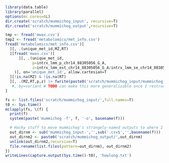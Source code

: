 ```r
library(data.table)
library(parallel)
options(mc.cores=6L)
dir.create('scratch/mummichog_input', recursive=T)
dir.create('scratch/mummichog_output',recursive=T)
```

```r
tmp <- fread('mwas.csv')
tmp2 <- fread('metabolomics/met_info.csv') 
fread('metabolomics/met_info.csv')[
  ][, .(unique_met_id,MZ,RT)
  ][fread('mwas.csv')[
      ][, .(unique_met_id,
            p=intrx_lmm_p_chr14_88305056_G_A,
            z=intrx_lmm_est_chr14_88305056_G_A/intrx_lmm_se_chr14_88305056_G_A
    )], on='unique_met_id', allow.cartesian=T
  ][!is.na(MZ) & !is.na(RT)
  ][, .(MZ,RT,p,z) |> fwrite(paste0('scratch/mummichog_input/mummichog_input-chr14_variant.tsv'), sep='\t')
   #, by=variant # TODO can make this more generalizable once I restructure the `mwas` object to have `LMM or LM` and `variant` columns. 
]
```

```r
fs <- list.files('scratch/mummichog_input/',full.names=T)
t0 <- Sys.time()
mclapply(fs, \(f) {
  print(f)
  system(paste('mummichog -f', f, '-o', basename(f)))

  # Hacky stuff to move mummichog's strangely-named outputs to where I want
  out_dirnm <- sub('mummichog_input-','',sub('.csv$','',basename(f)))
  out_dirnm2 <- paste0('scratch/mummichog_output/',out_dirnm)
  unlink(out_dirnm2,recursive=T)
  file.rename(list.files(pattern=out_dirnm), out_dirnm2)
})
writeLines(capture.output(Sys.time()-t0), 'howlong.txt')
```
